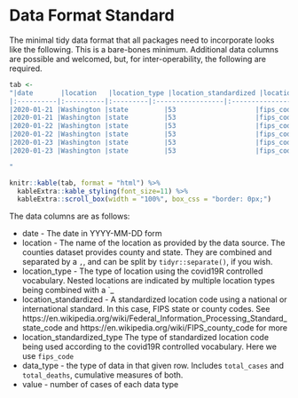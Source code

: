 # Data Format Standard

The minimal tidy data format that all packages need to incorporate looks like the following. This is a bare-bones minimum. Additional data columns are possible and welcomed, but, for inter-operability, the following are required.

```r

tab <-
"|date       |location   |location_type |location_standardized |location_standardized_type |data_type    | value|
|:----------|:----------|:---------|:-----------------|:----------------------|:-----------|-----:|
|2020-01-21 |Washington |state         |53                    |fips_code                  |cases_total  |     1|
|2020-01-21 |Washington |state         |53                    |fips_code                  |deaths_total |     0|
|2020-01-22 |Washington |state         |53                    |fips_code                  |cases_total  |     1|
|2020-01-22 |Washington |state         |53                    |fips_code                  |deaths_total |     0|
|2020-01-23 |Washington |state         |53                    |fips_code                  |cases_total  |     1|  
|2020-01-23 |Washington |state         |53                    |fips_code                  |deaths_total |     0|  

"

knitr::kable(tab, format = "html") %>%
  kableExtra::kable_styling(font_size=11) %>%
  kableExtra::scroll_box(width = "100%", box_css = "border: 0px;")

```

The data columns are as follows:

* date - The date in YYYY-MM-DD form
* location - The name of the location as provided by the data source. The counties dataset provides county and state. They are combined and separated by a `,`, and can be split by `tidyr::separate()`, if you wish.
* location_type - The type of location using the covid19R controlled vocabulary. Nested locations are indicated by multiple location types being combined with a `_
* location_standardized - A standardized location code using a national or international standard. In this case, FIPS state or county codes. See https://en.wikipedia.org/wiki/Federal_Information_Processing_Standard_state_code and https://en.wikipedia.org/wiki/FIPS_county_code for more
* location_standardized_type The type of standardized location code being used according to the covid19R controlled vocabulary. Here we use `fips_code`
* data_type - the type of data in that given row. Includes `total_cases` and `total_deaths`, cumulative measures of both.
* value - number of cases of each data type
